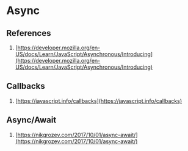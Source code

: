 # Async

## References

1. [https://developer.mozilla.org/en-US/docs/Learn/JavaScript/Asynchronous/Introducing](https://developer.mozilla.org/en-US/docs/Learn/JavaScript/Asynchronous/Introducing)

## Callbacks

1. [https://javascript.info/callbacks](https://javascript.info/callbacks)

## Async/Await

1. [https://nikgrozev.com/2017/10/01/async-await/](https://nikgrozev.com/2017/10/01/async-await/)
